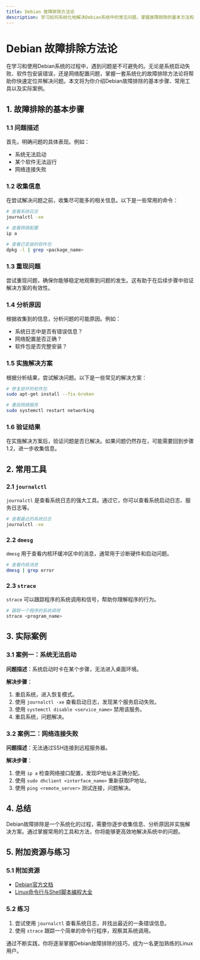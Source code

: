 ```yaml
---
title: Debian 故障排除方法论
description: 学习如何系统化地解决Debian系统中的常见问题，掌握故障排除的基本方法和工具。
---
```


# Debian 故障排除方法论

在学习和使用Debian系统的过程中，遇到问题是不可避免的。无论是系统启动失败、软件包安装错误，还是网络配置问题，掌握一套系统化的故障排除方法论将帮助你快速定位并解决问题。本文将为你介绍Debian故障排除的基本步骤、常用工具以及实际案例。

## 1. 故障排除的基本步骤

### 1.1 问题描述
首先，明确问题的具体表现。例如：
- 系统无法启动
- 某个软件无法运行
- 网络连接失败

### 1.2 收集信息
在尝试解决问题之前，收集尽可能多的相关信息。以下是一些常用的命令：

```bash
# 查看系统日志
journalctl -xe

# 查看网络配置
ip a

# 查看已安装的软件包
dpkg -l | grep <package_name>
```

### 1.3 重现问题
尝试重现问题，确保你能够稳定地观察到问题的发生。这有助于在后续步骤中验证解决方案的有效性。

### 1.4 分析原因
根据收集到的信息，分析问题的可能原因。例如：
- 系统日志中是否有错误信息？
- 网络配置是否正确？
- 软件包是否完整安装？

### 1.5 实施解决方案
根据分析结果，尝试解决问题。以下是一些常见的解决方案：

```bash
# 修复损坏的软件包
sudo apt-get install --fix-broken

# 重启网络服务
sudo systemctl restart networking
```

### 1.6 验证结果
在实施解决方案后，验证问题是否已解决。如果问题仍然存在，可能需要回到步骤1.2，进一步收集信息。

## 2. 常用工具

### 2.1 `journalctl`
`journalctl` 是查看系统日志的强大工具。通过它，你可以查看系统启动日志、服务日志等。

```bash
# 查看最近的系统日志
journalctl -xe
```

### 2.2 `dmesg`
`dmesg` 用于查看内核环缓冲区中的消息，通常用于诊断硬件和启动问题。

```bash
# 查看内核消息
dmesg | grep error
```

### 2.3 `strace`
`strace` 可以跟踪程序的系统调用和信号，帮助你理解程序的行为。

```bash
# 跟踪一个程序的系统调用
strace <program_name>
```

## 3. 实际案例

### 3.1 案例一：系统无法启动
**问题描述**：系统启动时卡在某个步骤，无法进入桌面环境。

**解决步骤**：
1. 重启系统，进入恢复模式。
2. 使用 `journalctl -xe` 查看启动日志，发现某个服务启动失败。
3. 使用 `systemctl disable <service_name>` 禁用该服务。
4. 重启系统，问题解决。

### 3.2 案例二：网络连接失败
**问题描述**：无法通过SSH连接到远程服务器。

**解决步骤**：
1. 使用 `ip a` 检查网络接口配置，发现IP地址未正确分配。
2. 使用 `sudo dhclient <interface_name>` 重新获取IP地址。
3. 使用 `ping <remote_server>` 测试连接，问题解决。

## 4. 总结

Debian故障排除是一个系统化的过程，需要你逐步收集信息、分析原因并实施解决方案。通过掌握常用的工具和方法，你将能够更高效地解决系统中的问题。

## 5. 附加资源与练习

### 5.1 附加资源
- [Debian官方文档](https://www.debian.org/doc/)
- [Linux命令行与Shell脚本编程大全](https://www.amazon.com/Linux-Command-Line-Shell-Scripting/dp/111898384X)

### 5.2 练习
1. 尝试使用 `journalctl` 查看系统日志，并找出最近的一条错误信息。
2. 使用 `strace` 跟踪一个简单的命令行程序，观察其系统调用。

通过不断实践，你将逐渐掌握Debian故障排除的技巧，成为一名更加熟练的Linux用户。